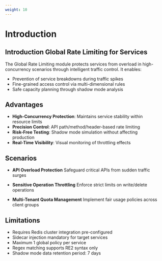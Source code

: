 ```yaml
---
weight: 10
---
```



# Introduction

## Introduction Global Rate Limiting for Services
The Global Rate Limiting module protects services from overload in high-concurrency scenarios through intelligent traffic control. It enables:

- Prevention of service breakdowns during traffic spikes
- Fine-grained access control via multi-dimensional rules
- Safe capacity planning through shadow mode analysis

## Advantages
- ​**High-Concurrency Protection**: Maintains service stability within resource limits
- ​**Precision Control**: API path/method/header-based rate limiting
- ​**Risk-Free Testing**: Shadow mode simulation without affecting production
- ​**Real-Time Visibility**: Visual monitoring of throttling effects

## Scenarios
- ​**API Overload Protection**
  Safeguard critical APIs from sudden traffic surges

- ​**Sensitive Operation Throttling**
  Enforce strict limits on write/delete operations

- ​**Multi-Tenant Quota Management**
  Implement fair usage policies across client groups

## Limitations
- Requires Redis cluster integration pre-configured
- Sidecar injection mandatory for target services
- Maximum 1 global policy per service
- Regex matching supports RE2 syntax only
- Shadow mode data retention period: 7 days

